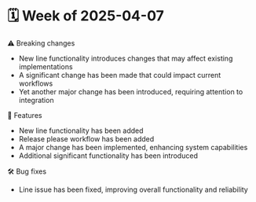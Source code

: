# 🗓️ Week of 2025-04-07

⚠️ Breaking changes
- New line functionality introduces changes that may affect existing implementations
- A significant change has been made that could impact current workflows
- Yet another major change has been introduced, requiring attention to integration

🚀 Features
- New line functionality has been added
- Release please workflow has been added
- A major change has been implemented, enhancing system capabilities
- Additional significant functionality has been introduced

🛠️ Bug fixes
- Line issue has been fixed, improving overall functionality and reliability
